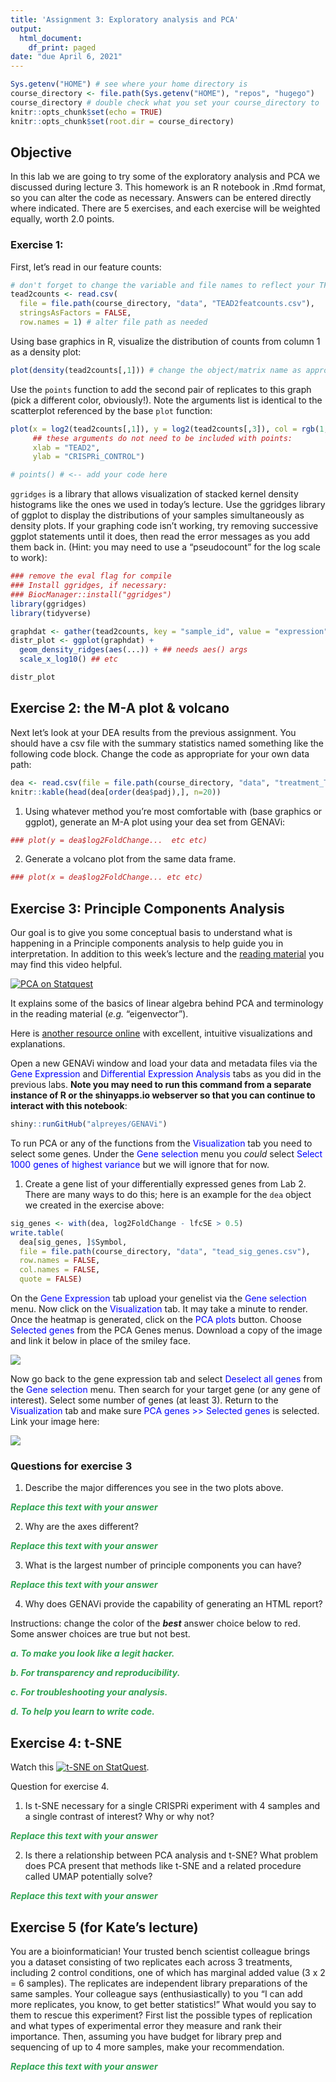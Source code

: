```yaml
---
title: 'Assignment 3: Exploratory analysis and PCA'
output:
  html_document:
    df_print: paged
date: "due April 6, 2021"
---
```


```r
Sys.getenv("HOME") # see where your home directory is
course_directory <- file.path(Sys.getenv("HOME"), "repos", "hugego")
course_directory # double check what you set your course_directory to
knitr::opts_chunk$set(echo = TRUE)
knitr::opts_chunk$set(root.dir = course_directory)
```

## Objective

In this lab we are going to try some of the exploratory analysis and PCA we discussed during lecture 3. This homework is an R notebook in .Rmd format, so you can alter the code as necessary. Answers can be entered directly where indicated. There are 5 exercises, and each exercise will be weighted equally, worth 2.0 points.

### Exercise 1: 

First, let's read in our feature counts:

```r
# don't forget to change the variable and file names to reflect your TF choice!!!
tead2counts <- read.csv(
  file = file.path(course_directory, "data", "TEAD2featcounts.csv"), 
  stringsAsFactors = FALSE,
  row.names = 1) # alter file path as needed
```

Using base graphics in R, visualize the distribution of counts from column 1 as a density plot:

```r
plot(density(tead2counts[,1])) # change the object/matrix name as appropriate!
```

Use the ``points`` function to add the second pair of replicates to this graph (pick a different color, obviously!). Note the arguments list is identical to the scatterplot referenced by the base ``plot`` function:

```r
plot(x = log2(tead2counts[,1]), y = log2(tead2counts[,3]), col = rgb(1, .4, 0, alpha = 0.01), pch = 16,
     ## these arguments do not need to be included with points:
     xlab = "TEAD2",
     ylab = "CRISPRi_CONTROL")

# points() # <-- add your code here
```

`ggridges` is a library that allows visualization of stacked kernel density histograms like the ones we used in today's lecture. Use the ggridges library of ggplot to display the distributions of your samples simultaneously as density plots. If your graphing code isn't working, try removing successive ggplot statements until it does, then read the error messages as you add them back in. (Hint: you may need to use a "pseudocount" for the log scale to work):

```r
### remove the eval flag for compile
### Install ggridges, if necessary:
### BiocManager::install("ggridges")
library(ggridges)
library(tidyverse)

graphdat <- gather(tead2counts, key = "sample_id", value = "expression")
distr_plot <- ggplot(graphdat) +
  geom_density_ridges(aes(...)) + ## needs aes() args
  scale_x_log10() ## etc

distr_plot
```

## Exercise 2: the M-A plot & volcano

Next let's look at your DEA results from the previous assignment. You should have a csv file with the summary statistics named something like the following code block. Change the code as appropriate for your own data path:

```r
dea <- read.csv(file = file.path(course_directory, "data", "treatment_TEAD2_vs_CRISPRi_CONTROL.csv"))
knitr::kable(head(dea[order(dea$padj),], n=20))
```

1. Using whatever method you're most comfortable with (base graphics or ggplot), generate an M-A plot using your dea set from GENAVi:

```r
### plot(y = dea$log2FoldChange...  etc etc)
```

2. Generate a volcano plot from the same data frame.

```r
### plot(x = dea$log2FoldChange... etc etc)
```

## Exercise 3: Principle Components Analysis

Our goal is to give you some conceptual basis to understand what is happening in a Principle components analysis to help guide you in interpretation. In addition to this week's lecture and the [reading material](https://www.nature.com/articles/nbt0308-303) you may find this video helpful.

[![PCA on Statquest](pca_statquest.png)](https://youtu.be/FgakZw6K1QQ)

It explains some of the basics of linear algebra behind PCA and terminology in the reading material (_e.g._ "eigenvector"). 

Here is [another resource online](https://stats.stackexchange.com/questions/2691/making-sense-of-principal-component-analysis-eigenvectors-eigenvalues) with excellent, intuitive visualizations and explanations.

Open a new GENAVi window and load your data and metadata files via the <span style="color:blue">Gene Expression</span> and <span style="color:blue">Differential Expression Analysis</span> tabs as you did in the previous labs. **Note you may need to run this command from a separate instance of R or the shinyapps.io webserver so that you can continue to interact with this notebook**:

```r
shiny::runGitHub("alpreyes/GENAVi")
```

To run PCA or any of the functions from the <span style="color:blue">Visualization</span> tab you need to select some genes. Under the <span style="color:blue">Gene selection</span> menu you _could_ select <span style="color:blue">Select 1000 genes of highest variance</span> but we will ignore that for now.

1. Create a gene list of your differentially expressed genes from Lab 2. There are many ways to do this; here is an example for the `dea` object we created in the exercise above:

```r
sig_genes <- with(dea, log2FoldChange - lfcSE > 0.5)
write.table(
  dea[sig_genes, ]$Symbol, 
  file = file.path(course_directory, "data", "tead_sig_genes.csv"),
  row.names = FALSE,
  col.names = FALSE,
  quote = FALSE)
```

On the <span style="color:blue">Gene Expression</span> tab upload your genelist via the <span style="color:blue">Gene selection</span> menu. Now click on the <span style="color:blue">Visualization</span> tab. It may take a minute to render. Once the heatmap is generated, click on the <span style="color:blue">PCA plots</span> button. Choose <span style="color:blue">Selected genes</span> from the PCA Genes menus. Download a copy of the image and link it below in place of the smiley face.

![](smiley.jpg)

Now go back to the gene expression tab and select <span style="color:blue">Deselect all genes</span> from the <span style="color:blue">Gene selection</span> menu. Then search for your target gene (or any gene of interest). Select some number of genes (at least 3). Return to the <span style="color:blue">Visualization</span> tab and make sure <span style="color:blue">PCA genes >> Selected genes</span> is selected. Link your image here:

![](smiley.jpg)

### Questions for exercise 3

1. Describe the major differences you see in the two plots above.

<span style="color:#31a354"><i><b>
Replace this text with your answer
</b></i></span>

2. Why are the axes different?

<span style="color:#31a354"><i><b>
Replace this text with your answer
</b></i></span>

3. What is the largest number of principle components you can have?

<span style="color:#31a354"><i><b>
Replace this text with your answer
</b></i></span>

4. Why does GENAVi provide the capability of generating an HTML report? 

Instructions: change the color of the **_best_** answer choice below to red. Some answer choices are true but not best.

<span style="color:#31a354"><i><b>
a. To make you look like a legit hacker.
</b></i></span>

<span style="color:#31a354"><i><b>
b. For transparency and reproducibility.
</b></i></span>

<span style="color:#31a354"><i><b>
c. For troubleshooting your analysis.
</b></i></span>

<span style="color:#31a354"><i><b>
d. To help you learn to write code.
</b></i></span>


## Exercise 4: t-SNE

Watch this [![t-SNE on StatQuest](tsne_statquest.png)](https://www.youtube.com/embed/NEaUSP4YerM).

Question for exercise 4.

1. Is t-SNE necessary for a single CRISPRi experiment with 4 samples and a single contrast of interest? Why or why not?

<span style="color:#31a354"><i><b>
Replace this text with your answer
</b></i></span>

2. Is there a relationship between PCA analysis and t-SNE? What problem does PCA present that methods like t-SNE and a related procedure called UMAP potentially solve?

<span style="color:#31a354"><i><b>
Replace this text with your answer
</b></i></span>

## Exercise 5 (for Kate's lecture)

You are a bioinformatician! Your trusted bench scientist colleague brings you a dataset consisting of two replicates each across 3 treatments, including 2 control conditions, one of which has marginal added value (3 x 2 = 6 samples). The replicates are independent library preparations of the same samples. Your colleague says (enthusiastically) to you "I can add more replicates, you know, to get better statistics!" What would you say to them to rescue this experiment? First list the possible types of replication and what types of experimental error they measure and rank their importance. Then, assuming you have budget for library prep and sequencing of up to 4 more samples, make your recommendation.

<span style="color:#31a354"><i><b>
Replace this text with your answer
</b></i></span>
